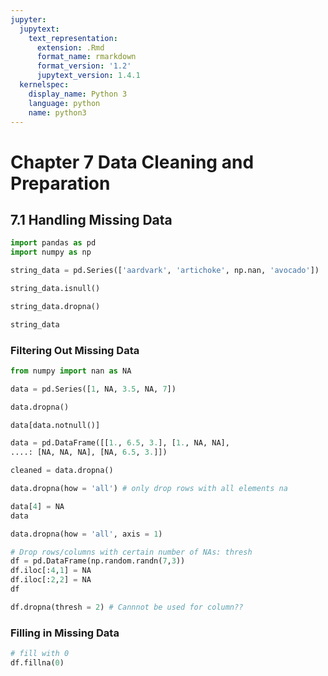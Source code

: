 ```yaml
---
jupyter:
  jupytext:
    text_representation:
      extension: .Rmd
      format_name: rmarkdown
      format_version: '1.2'
      jupytext_version: 1.4.1
  kernelspec:
    display_name: Python 3
    language: python
    name: python3
---
```


# Chapter 7 Data Cleaning and Preparation


## 7.1 Handling Missing Data

```python
import pandas as pd
import numpy as np
```

```python
string_data = pd.Series(['aardvark', 'artichoke', np.nan, 'avocado'])
```

```python
string_data.isnull()
```

```python
string_data.dropna()
```

```python
string_data
```

### Filtering Out Missing Data

```python
from numpy import nan as NA
```

```python
data = pd.Series([1, NA, 3.5, NA, 7])
```

```python
data.dropna()
```

```python
data[data.notnull()]
```

```python
data = pd.DataFrame([[1., 6.5, 3.], [1., NA, NA],
....: [NA, NA, NA], [NA, 6.5, 3.]])
```

```python
cleaned = data.dropna()
```

```python
data.dropna(how = 'all') # only drop rows with all elements na
```

```python
data[4] = NA
data
```

```python
data.dropna(how = 'all', axis = 1)
```

```python
# Drop rows/columns with certain number of NAs: thresh
df = pd.DataFrame(np.random.randn(7,3))
df.iloc[:4,1] = NA
df.iloc[:2,2] = NA
df
```

```python
df.dropna(thresh = 2) # Cannnot be used for column??
```

### Filling in Missing Data

```python
# fill with 0
df.fillna(0)
```

```python

```
